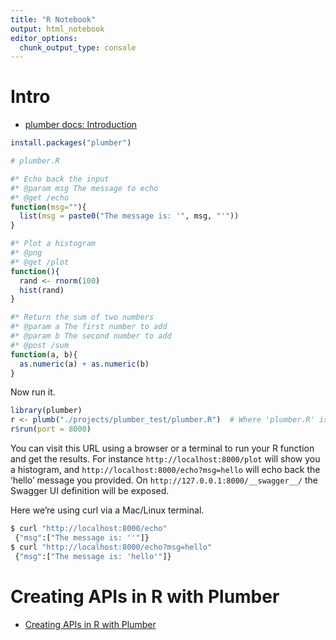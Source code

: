 ```yaml
---
title: "R Notebook"
output: html_notebook
editor_options: 
  chunk_output_type: console
---
```


# Intro

* [plumber docs: Introduction](https://www.rplumber.io/)

```r
install.packages("plumber")
```

```r
# plumber.R

#* Echo back the input
#* @param msg The message to echo
#* @get /echo
function(msg=""){
  list(msg = paste0("The message is: '", msg, "'"))
}

#* Plot a histogram
#* @png
#* @get /plot
function(){
  rand <- rnorm(100)
  hist(rand)
}

#* Return the sum of two numbers
#* @param a The first number to add
#* @param b The second number to add
#* @post /sum
function(a, b){
  as.numeric(a) + as.numeric(b)
}

```

Now run it.

```r
library(plumber)
r <- plumb("./projects/plumber_test/plumber.R")  # Where 'plumber.R' is the location of the file shown above
r$run(port = 8000)
```

You can visit this URL using a browser or a terminal to run your R function and get the results. For instance `http://localhost:8000/plot` will show you a histogram, and `http://localhost:8000/echo?msg=hello` will echo back the 'hello' message you provided. On `http://127.0.0.1:8000/__swagger__/` the Swagger UI definition will be exposed.

Here we're using curl via a Mac/Linux terminal.

```bash
$ curl "http://localhost:8000/echo"
 {"msg":["The message is: ''"]}
$ curl "http://localhost:8000/echo?msg=hello"
 {"msg":["The message is: 'hello'"]}
```

# Creating APIs in R with Plumber

* [Creating APIs in R with Plumber](https://www.rplumber.io/docs/index.html)


